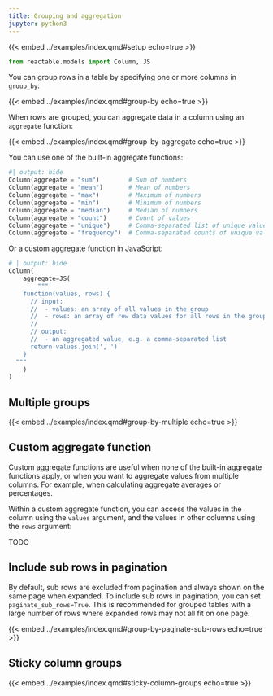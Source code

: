 ```yaml
---
title: Grouping and aggregation
jupyter: python3
---
```



{{< embed ../examples/index.qmd#setup echo=true >}}

```python
from reactable.models import Column, JS
```

You can group rows in a table by specifying one or more columns in `group_by`:

{{< embed ../examples/index.qmd#group-by echo=true >}}

When rows are grouped, you can aggregate data in a column using an `aggregate` function:

{{< embed ../examples/index.qmd#group-by-aggregate echo=true >}}

You can use one of the built-in aggregate functions:

```python
#| output: hide
Column(aggregate = "sum")        # Sum of numbers
Column(aggregate = "mean")       # Mean of numbers
Column(aggregate = "max")        # Maximum of numbers
Column(aggregate = "min")        # Minimum of numbers
Column(aggregate = "median")     # Median of numbers
Column(aggregate = "count")      # Count of values
Column(aggregate = "unique")     # Comma-separated list of unique values
Column(aggregate = "frequency")  # Comma-separated counts of unique values
```

Or a custom aggregate function in JavaScript:

```python
# | output: hide
Column(
    aggregate=JS(
        """
    function(values, rows) {
      // input:
      //  - values: an array of all values in the group
      //  - rows: an array of row data values for all rows in the group (optional)
      //
      // output:
      //  - an aggregated value, e.g. a comma-separated list
      return values.join(', ')
    }
  """
    )
)
```

## Multiple groups

{{< embed ../examples/index.qmd#group-by-multiple echo=true >}}

## Custom aggregate function

Custom aggregate functions are useful when none of the built-in aggregate functions apply, or when you want to aggregate values from multiple columns. For example, when calculating aggregate averages or percentages.

Within a custom aggregate function, you can access the values in the column using the `values` argument, and the values in other columns using the `rows` argument:

TODO

## Include sub rows in pagination

By default, sub rows are excluded from pagination and always shown on the same page when expanded. To include sub rows in pagination, you can set `paginate_sub_rows=True`. This is recommended for grouped tables with a large number of rows where expanded rows may not all fit on one page.

{{< embed ../examples/index.qmd#group-by-paginate-sub-rows echo=true >}}

## Sticky column groups

{{< embed ../examples/index.qmd#sticky-column-groups echo=true >}}